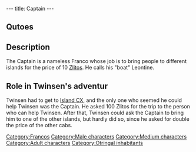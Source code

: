 ---
title: Captain
---

{{Character|
Name=Captain|
Image=KCAPITAI.jpg|
Race=[[Franco]]|
Gender=Male|
Size=Medium|
Age=Adult}}

==Qutoes==
{{Quote|
Quote=Hmmm...Maybe yes, maybe no, maybe both...Might be able to tell you something about it...expensive though...maybe 100 Zlitos...and maybe 'cause it's you...|
Character=Captain}}
{{Quote|
Quote=I do know a dude who came back. These days, he sells souvenirs on Celebration Island. Might be able to take you to him....Oh well, for you, it's a freebie! Welcome aboard Leontine, my cab!!|
Character=Captain}}
{{Quote|
Quote=That's it, my man, it's here. You'll find him easily, he sells souvenirs.|
Character=Captain}}
{{Quote|
Quote=If you want, mate, you can climb aboard my Leontine and I'll take you to someplace for 10 Zlitos. OK then? Where to?|
Character=Captain}}
{{Quote|
Quote=Hmmm...Nobody wants to go there these days, it's way to risky. They say monsters have come out of the gas over there. Try the Captain, he's the old nut at the very end of the pier. He's the only one who'd take you!|
Character=[[Wannie]] in [[Rick's Café]]}}

==Description==
The Captain is a nameless Franco whose job is to bring people to different islands for the price of 10 [[Zlitos]]. He calls his "boat" Leontine.

==Role in Twinsen's adventur==
Twinsen had to get to [[Island CX]], and the only one who seemed he could help Twinsen was the Captain. He asked 100 Zlitos for the trip to the person who can help Twinsen. After that, Twinsen could ask the Captain to bring him to one of the other islands, but hardly did so, since he asked for double the price of the other cabs.

[[Category:Francos]]
[[Category:Male characters]]
[[Category:Medium characters]]
[[Category:Adult characters]]
[[Category:Otringal inhabitants]]